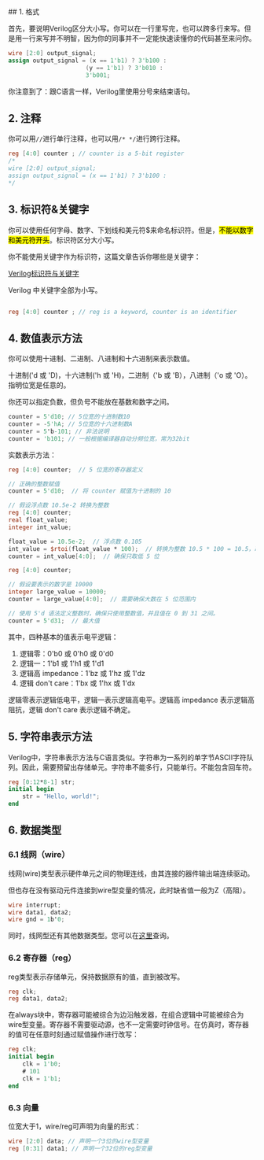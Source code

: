 
<WordCount>
## 1. 格式

首先，要说明Verilog区分大小写。你可以在一行里写完，也可以跨多行来写。但是用一行来写并不明智，因为你的同事并不一定能快速读懂你的代码甚至来问你。

```Verilog
wire [2:0] output_signal;
assign output_signal = (x == 1'b1) ? 3'b100 :
                      (y == 1'b1) ? 3'b010 :
                      3'b001;
```


你注意到了：跟C语言一样，Verilog里使用分号来结束语句。


## 2. 注释

你可以用``//``进行单行注释，也可以用``/* */``进行跨行注释。

```Verilog
reg [4:0] counter ; // counter is a 5-bit register
/*
wire [2:0] output_signal;
assign output_signal = (x == 1'b1) ? 3'b100 :
*/
```

## 3. 标识符&关键字

你可以使用任何字母、数字、下划线和美元符$来命名标识符。但是，<mark>不能以数字和美元符开头</mark>。标识符区分大小写。

你不能使用关键字作为标识符，这篇文章告诉你哪些是关键字：

[Verilog标识符与关键字 ](https://juejin.cn/post/6992086449608720398)

Verilog 中关键字全部为小写。

```Verilog

reg [4:0] counter ; // reg is a keyword, counter is an identifier

```

## 4. 数值表示方法

你可以使用十进制、二进制、八进制和十六进制来表示数值。

十进制('d 或 'D)，十六进制('h 或 'H)，二进制（'b 或 'B），八进制（'o 或 'O）。指明位宽是任意的。

你还可以指定负数，但负号不能放在基数和数字之间。

```Verilog
counter = 5'd10; // 5位宽的十进制数10
counter = -5'hA; // 5位宽的十六进制数A
counter = 5'b-101; // 非法说明
counter = 'b101; // 一般根据编译器自动分频位宽，常为32bit
```

实数表示方法：
```Verilog
reg [4:0] counter;  // 5 位宽的寄存器定义

// 正确的整数赋值
counter = 5'd10;  // 将 counter 赋值为十进制的 10
```

``` Verilog
// 假设浮点数 10.5e-2 转换为整数
reg [4:0] counter;
real float_value;
integer int_value;

float_value = 10.5e-2;  // 浮点数 0.105
int_value = $rtoi(float_value * 100);  // 转换为整数 10.5 * 100 = 10.5，取整为 10
counter = int_value[4:0];  // 确保只取低 5 位
```

``` Verilog
reg [4:0] counter;

// 假设要表示的数字是 10000
integer large_value = 10000;
counter = large_value[4:0];  // 需要确保大数在 5 位范围内
```

``` Verilog
// 使用 5'd 语法定义整数时，确保只使用整数值，并且值在 0 到 31 之间。
counter = 5'd31;  // 最大值
```
其中，四种基本的值表示电平逻辑：

1. 逻辑零：0'b0 或 0'h0 或 0'd0
2. 逻辑一：1'b1 或 1'h1 或 1'd1
3. 逻辑高 impedance：1'bz 或 1'hz 或 1'dz
4. 逻辑 don't care：1'bx 或 1'hx 或 1'dx

逻辑零表示逻辑低电平，逻辑一表示逻辑高电平。逻辑高 impedance 表示逻辑高阻抗，逻辑 don't care 表示逻辑不确定。

## 5. 字符串表示方法

Verilog中，字符串表示方法与C语言类似。字符串为一系列的单字节ASCII字符队列。因此，需要预留出存储单元。字符串不能多行，只能单行。不能包含回车符。

```Verilog
reg [0:12*8-1] str;
initial begin
    str = "Hello, world!";
end
```

## 6. 数据类型

###  6.1 线网（wire）

线网(wire)类型表示硬件单元之间的物理连线，由其连接的器件输出端连续驱动。

但也存在没有驱动元件连接到wire型变量的情况，此时缺省值一般为Z（高阻）。

``` Verilog
wire interrupt;
wire data1, data2;
wire gnd = 1b'0;
```

同时，线网型还有其他数据类型。您可以在[这里](https://www.cnblogs.com/kefu/p/13760298.html)查询。

###  6.2 寄存器（reg）

reg类型表示存储单元，保持数据原有的值，直到被改写。

``` Verilog
reg clk;
reg data1, data2;
```

在always块中，寄存器可能被综合为边沿触发器，在组合逻辑中可能被综合为wire型变量。寄存器不需要驱动源，也不一定需要时钟信号。在仿真时，寄存器的值可在任意时刻通过赋值操作进行改写：

``` Verilog
reg clk;
initial begin
    clk = 1'b0;
    # 101 
    clk = 1'b1;
end
```

### 6.3 向量

位宽大于1，wire/reg可声明为向量的形式：
``` Verilog
wire [2:0] data; // 声明一个3位的wire型变量
reg [0:31] data1; // 声明一个32位的reg型变量
```



</WordCount>
